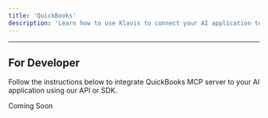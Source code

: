```yaml
---
title: 'QuickBooks'
description: 'Learn how to use Klavis to connect your AI application to QuickBooks MCP Server'
---
```



<NoCodeSnippet />

---

## For Developer

Follow the instructions below to integrate QuickBooks MCP server to your AI application using our API or SDK.

Coming Soon 